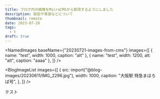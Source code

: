```yaml
---
title: ブログ内の画像をMicroCMSから取得するようにしました
description: 設定や実装などについて
thumbnail: remote
date: 2023-07-28
tags:
  - t
draft: true
---
```



<NamedImages
  baseName={"20230721-images-from-cms"}
  images={[
    { name: "test", width: 1000, caption: "alt" },
    { name: "test", width: 1200, alt: "alt", caption: "aaaa" },
  ]}
/>

<BlogImageList
  images={[
    {
      src: import("@blog-images/20230611/IMG_2296.jpg"),
      width: 1000,
      caption: "大阪駅 特急まほろば号",
    },
  ]}
/>

テスト
